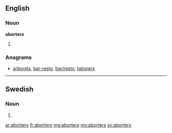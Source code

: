 ==English==
===Noun===
'''aborters'''
# {{plural of|[[aborter]]}}

===Anagrams===
* [[arborets#English|arborets]], [[bar-resto#English|bar-resto]], [[bar/resto#English|bar/resto]], [[taborers#English|taborers]]

----

==Swedish==

===Noun===
{{infl|sv|noun form}}

# {{sv-noun-form-indef-gen-pl|abort}}

[[ar:aborters]]
[[fr:aborters]]
[[mg:aborters]]
[[my:aborters]]
[[sv:aborters]]